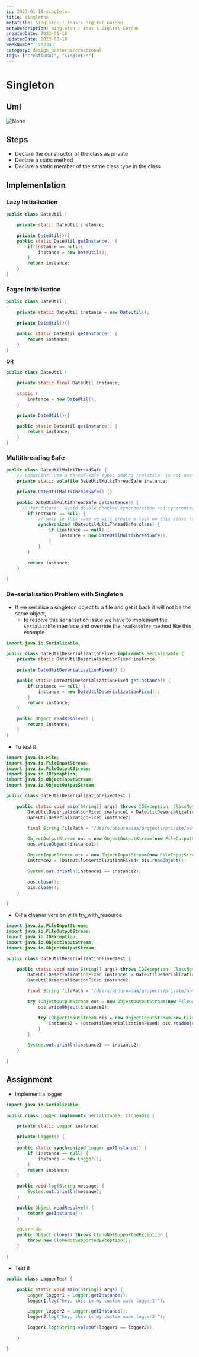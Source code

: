 ```yaml
---
id: 2023-01-18-singleton
title: singleton
metaTitle: Singleton | Anas's Digital Garden
metaDescription: singleton | Anas's Digital Garden
createdDate: 2023-01-18
updatedDate: 2023-01-18
weekNumber: 202303
category: design_patterns/creational
tags: ["creational", "singleton"]
---
```


# Singleton

## Uml

![None](../umls/singleton.png)

## Steps

- Declare the constructor of the class as private
- Declare a static method
- Declare a static member of the same class type in the class

## Implementation

### Lazy Initialisation

```java
public class DateUtil {

    private static DateUtil instance;

    private DateUtil(){}
    public static DateUtil getInstance() {
        if(instance == null){
            instance = new DateUtil();
        }
        return instance;
    }
}
```

### Eager Initialisation

```java
public class DateUtil {

    private static DateUtil instance = new DateUtil();

    private DateUtil(){}

    public static DateUtil getInstance() {
        return instance;
    }
}
```

**OR**

```java
public class DateUtil {

    private static final DateUtil instance;

    static {
        instance = new DateUtil();
    }

    private DateUtil(){}

    public static DateUtil getInstance() {
        return instance;
    }
}
```

### Multithreading Safe

```java
public class DateUtilMultiThreadSafe {
    // SonarLint: Use a thread-safe type; adding "volatile" is not enough to make this field thread-safe. Like in the Logger assignment
    private static volatile DateUtilMultiThreadSafe instance;

    private DateUtilMultiThreadSafe() {}

    public DateUtilMultiThreadSafe getInstance() {
	  // for future:: Avoid double checked syncronzation and syncronize the whole method instead
        if(instance == null) {
            // only in this case we will create a lock on this class (as it's an expensive process)
            synchronized (DateUtilMultiThreadSafe.class) {
                if (instance == null) {
                    instance = new DateUtilMultiThreadSafe();
                }
            }
        }

        return instance;
    }

}
```

### De-serialisation Problem with Singleton

- If we serialise a singleton object to a file and get it back it will not be the same object,
	- to resolve this serialisation issue we have to implement the `Serializable` interface and override the `readResolve` method like this example

```java
import java.io.Serializable;

public class DateUtilDeserializationFixed implements Serializable {
    private static DateUtilDeserializationFixed instance;

    private DateUtilDeserializationFixed() {}

    public static DateUtilDeserializationFixed getInstance() {
        if(instance == null) {
            instance = new DateUtilDeserializationFixed();
        }
        return instance;
    }

    public Object readResolve() {
        return instance;
    }
}
```

- To test it

```java
import java.io.File;
import java.io.FileInputStream;
import java.io.FileOutputStream;
import java.io.IOException;
import java.io.ObjectInputStream;
import java.io.ObjectOutputStream;

public class DateUtilDeserializationFixedTest {

    public static void main(String[] args) throws IOException, ClassNotFoundException {
        DateUtilDeserializationFixed instance1 = DateUtilDeserializationFixed.getInstance();
        DateUtilDeserializationFixed instance2;

        final String filePath = "/Users/aboureadaa/projects/private/notes/Studying/my-own-coding-realm/java/playground/src/main/java/com/aboureada/playground/design_patterns/creational/singleton/DateUtil.ser";

        ObjectOutputStream oos = new ObjectOutputStream(new FileOutputStream(new File(filePath)));
        oos.writeObject(instance1);

        ObjectInputStream ois = new ObjectInputStream(new FileInputStream(new File(filePath)));
        instance2 = (DateUtilDeserializationFixed) ois.readObject();

        System.out.println(instance1 == instance2);

        oos.close();
        ois.close();
    }

}
```

- OR a cleaner version with try_with_resource

```java
import java.io.FileInputStream;
import java.io.FileOutputStream;
import java.io.IOException;
import java.io.ObjectInputStream;
import java.io.ObjectOutputStream;

public class DateUtilDeserializationFixedTest {

    public static void main(String[] args) throws IOException, ClassNotFoundException {
        DateUtilDeserializationFixed instance1 = DateUtilDeserializationFixed.getInstance();
        DateUtilDeserializationFixed instance2;

        final String filePath = "/Users/aboureadaa/projects/private/notes/Studying/my-own-coding-realm/java/playground/src/main/java/com/aboureada/playground/design_patterns/creational/singleton/DateUtil.ser";

        try (ObjectOutputStream oos = new ObjectOutputStream(new FileOutputStream(filePath))) {
            oos.writeObject(instance1);

            try (ObjectInputStream ois = new ObjectInputStream(new FileInputStream(filePath))) {
                instance2 = (DateUtilDeserializationFixed) ois.readObject();
            }
        }

        System.out.println(instance1 == instance2);
    }

}
```

## Assignment

- Implement a logger

```java
import java.io.Serializable;

public class Logger implements Serializable, Cloneable {

    private static Logger instance;

    private Logger() {
    }
    public static synchronized Logger getInstance() {
        if (instance == null) {
            instance = new Logger();
        }
        return instance;
    }

    public void log(String message) {
        System.out.println(message);
    }

    public Object readResolve() {
        return getInstance();
    }

    @Override
    public Object clone() throws CloneNotSupportedException {
        throw new CloneNotSupportedException();
    }

}
```

- Test it

```java
public class LoggerTest {

    public static void main(String[] args) {
        Logger logger1 = Logger.getInstance();
        logger1.log("hey, this is my custom made logger1!");

        Logger logger2 = Logger.getInstance();
        logger2.log("hey, this is my custom made logger2!");

        logger1.log(String.valueOf(logger1 == logger2));

    }

}
```
